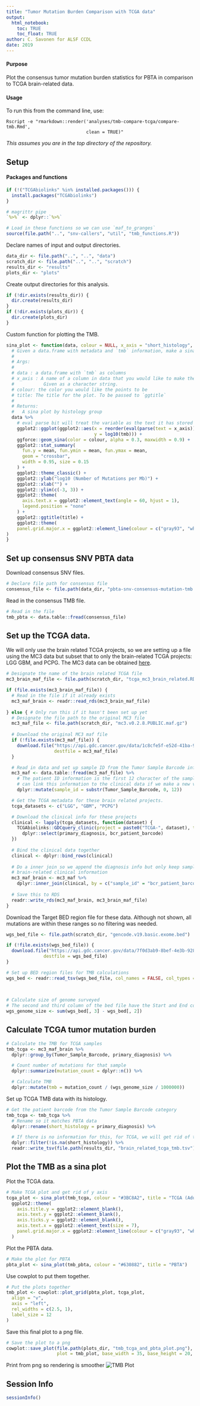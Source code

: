 ```yaml
---
title: "Tumor Mutation Burden Comparison with TCGA data"
output: 
  html_notebook:
    toc: TRUE
    toc_float: TRUE
author: C. Savonen for ALSF CCDL
date: 2019
---
```


#### Purpose

Plot the consensus tumor mutation burden statistics for PBTA in comparison to TCGA brain-related data. 

#### Usage

To run this from the command line, use:
```
Rscript -e "rmarkdown::render('analyses/tmb-compare-tcga/compare-tmb.Rmd', 
                              clean = TRUE)"
```

_This assumes you are in the top directory of the repository._

## Setup

#### Packages and functions

```r
if (!("TCGAbiolinks" %in% installed.packages())) {
  install.packages("TCGAbiolinks")
}

# magrittr pipe
`%>%` <- dplyr::`%>%`

# Load in these functions so we can use `maf_to_granges`
source(file.path("..", "snv-callers", "util", "tmb_functions.R"))
```

Declare names of input and output directories.

```r
data_dir <- file.path("..", "..", "data")
scratch_dir <- file.path("..", "..", "scratch")
results_dir <- "results"
plots_dir <- "plots"
```

Create output directories for this analysis. 

```r
if (!dir.exists(results_dir)) {
  dir.create(results_dir)
}
if (!dir.exists(plots_dir)) {
  dir.create(plots_dir)
}
```

Custom function for plotting the TMB. 

```r
sina_plot <- function(data, colour = NULL, x_axis = "short_histology", title) {
  # Given a data.frame with metadata and `tmb` information, make a sina plot from it
  #
  # Args:
  #
  # data : a data.frame with `tmb` as columns
  # x_axis : A name of a column in data that you would like to make the x_axis from
  #           Given as a character string. 
  # colour: the color you would like the points to be
  # title: The title for the plot. To be passed to `ggtitle`
  #
  # Returns:
  #   A sina plot by histology group
  data %>%
    # eval parse bit will treat the variable as the text it has stored
    ggplot2::ggplot(ggplot2::aes(x = reorder(eval(parse(text = x_axis)), tmb, mean), 
                                 y = log10(tmb))) +
    ggforce::geom_sina(color = colour, alpha = 0.3, maxwidth = 0.9) +
    ggplot2::stat_summary(
      fun.y = mean, fun.ymin = mean, fun.ymax = mean,
      geom = "crossbar",
      width = 0.95, size = 0.15
    ) +
    ggplot2::theme_classic() +
    ggplot2::ylab("log10 (Number of Mutations per Mb)") +
    ggplot2::xlab("") +
    ggplot2::ylim(c(-3, 3)) +
    ggplot2::theme(
      axis.text.x = ggplot2::element_text(angle = 60, hjust = 1),
      legend.position = "none"
    ) +
    ggplot2::ggtitle(title) + 
    ggplot2::theme(
    panel.grid.major.x = ggplot2::element_line(colour = c("gray93", "white"), size = 9)
)
}
```

## Set up consensus SNV PBTA data

Download consensus SNV files. 

```r
# Declare file path for consensus file
consensus_file <- file.path(data_dir, "pbta-snv-consensus-mutation-tmb.tsv")
```

Read in the consensus TMB file. 

```r
# Read in the file
tmb_pbta <- data.table::fread(consensus_file)
```

## Set up the TCGA data. 

We will only use the brain related TCGA projects, so we are setting up a file using the MC3 data but subset 
that to only the brain-related TCGA projects: LGG GBM, and PCPG. 
The MC3 data can be obtained [here](https://gdc.cancer.gov/about-data/publications/mc3-2017). 

```r
# Designate the name of the brain related TCGA file
mc3_brain_maf_file <- file.path(scratch_dir, "tcga_mc3_brain_related.RDS")

if (file.exists(mc3_brain_maf_file)) {
  # Read in the file if it already exists
  mc3_maf_brain <- readr::read_rds(mc3_brain_maf_file)
    
} else { # Only run this if it hasn't been set up yet
  # Designate the file path to the original MC3 file
  mc3_maf_file <- file.path(scratch_dir, "mc3.v0.2.8.PUBLIC.maf.gz")
  
  # Download the original MC3 maf file 
  if (!file.exists(mc3_maf_file)) {
    download.file("https://api.gdc.cancer.gov/data/1c8cfe5f-e52d-41ba-94da-f15ea1337efc", 
                  destfile = mc3_maf_file)
  }

  # Read in data and set up sample ID from the Tumor Sample Barcode info
  mc3_maf <- data.table::fread(mc3_maf_file) %>% 
    # The patient ID information is the first 12 character of the sample ID so we
    # can link this information to the clinical data if we make a new variable from it. 
    dplyr::mutate(sample_id = substr(Tumor_Sample_Barcode, 0, 12))

  # Get the TCGA metadata for these brain related projects.
  tcga_datasets <- c("LGG", "GBM", "PCPG")

  # Download the clinical info for these projects  
  clinical <- lapply(tcga_datasets, function(dataset) {
    TCGAbiolinks::GDCquery_clinic(project = paste0("TCGA-", dataset), type = "clinical") %>%
      dplyr::select(primary_diagnosis, bcr_patient_barcode)
  })
  
  # Bind the clinical data together
  clinical <- dplyr::bind_rows(clinical)
  
  # Do a inner join so we append the diagnosis info but only keep samples that are in the 
  # brain-related clinical information
  mc3_maf_brain <- mc3_maf %>% 
    dplyr::inner_join(clinical, by = c("sample_id" = "bcr_patient_barcode"))
  
  # Save this to RDS
  readr::write_rds(mc3_maf_brain, mc3_brain_maf_file)
}
```

Download the Target BED region file for these data. 
Although not shown, all mutations are within these ranges so no filtering was needed. 

```r
wgs_bed_file <- file.path(scratch_dir, "gencode.v19.basic.exome.bed")

if (!file.exists(wgs_bed_file)) {
  download.file("https://api.gdc.cancer.gov/data/7f0d3ab9-8bef-4e3b-928a-6090caae885b", 
              destfile = wgs_bed_file)
}

# Set up BED region files for TMB calculations
wgs_bed <- readr::read_tsv(wgs_bed_file, col_names = FALSE, col_types = list(readr::col_character(), 
                                                                             readr::col_double(), 
                                                                             readr::col_double()))

# Calculate size of genome surveyed
# The second and third column of the bed file have the Start and End coordinates of the genome window
wgs_genome_size <- sum(wgs_bed[, 3] - wgs_bed[, 2])
```

## Calculate TCGA tumor mutation burden

```r
# Calculate the TMB for TCGA samples
tmb_tcga <- mc3_maf_brain %>%
  dplyr::group_by(Tumor_Sample_Barcode, primary_diagnosis) %>%

  # Count number of mutations for that sample
  dplyr::summarize(mutation_count = dplyr::n()) %>%

  # Calculate TMB
  dplyr::mutate(tmb = mutation_count / (wgs_genome_size / 1000000))
```

Set up TCGA TMB data with its histology. 

```r
# Get the patient barcode from the Tumor Sample Barcode category
tmb_tcga <- tmb_tcga %>%
  # Rename so it matches PBTA data
  dplyr::rename(short_histology = primary_diagnosis) %>%

  # If there is no information for this, for TCGA, we will get rid of these rows
  dplyr::filter(!is.na(short_histology)) %>%
  readr::write_tsv(file.path(results_dir, "brain_related_tcga_tmb.tsv"))
```

## Plot the TMB as a sina plot

Plot the TCGA data. 

```r
# Make TCGA plot and get rid of y axis
tcga_plot <- sina_plot(tmb_tcga, colour = "#3BC8A2", title = "TCGA (Adult)") +
  ggplot2::theme(
    axis.title.y = ggplot2::element_blank(),
    axis.text.y = ggplot2::element_blank(),
    axis.ticks.y = ggplot2::element_blank(),
    axis.text.x = ggplot2::element_text(size = 7),
    panel.grid.major.x = ggplot2::element_line(colour = c("gray93", "white"), size = 9)
  )
```

Plot the PBTA data. 

```r
# Make the plot for PBTA
pbta_plot <- sina_plot(tmb_pbta, colour = "#630882", title = "PBTA")
```

Use cowplot to put them together. 

```r
# Put the plots together
tmb_plot <- cowplot::plot_grid(pbta_plot, tcga_plot,
  align = "v",
  axis = "left",
  rel_widths = c(2.5, 1),
  label_size = 12
)
```

Save this final plot to a png file.

```r
# Save the plot to a png
cowplot::save_plot(file.path(plots_dir, "tmb_tcga_and_pbta_plot.png"), 
                   plot = tmb_plot, base_width = 35, base_height = 20, unit = "cm")
```

Print from png so rendering is smoother
![TMB Plot](./plots/tmb_tcga_and_pbta_plot.png)

## Session Info

```r
sessionInfo()
```
